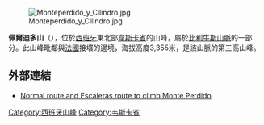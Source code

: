 [[Image:Monteperdido_y_Cilindro.jpg|right]]

'''佩爾迪多山'''（{{lang-es|'''Monte Perdido'''}}），位於[[西班牙|西班牙]]東北部[[韋斯卡省|韋斯卡省]]的山峰，屬於[[比利牛斯山脈|比利牛斯山脈]]的一部分。此山峰毗鄰與[[法國|法國]]接壤的邊境，海拔高度3,355米，是該山脈的第三高山峰。

==外部連結==
* {{es icon}} [http://www.komandokroketa.org/Perdido-Escaleras/Perdido-Escaleras.html Normal route and Escaleras route to climb Monte Perdido] {{Wayback|url=http://www.komandokroketa.org/Perdido-Escaleras/Perdido-Escaleras.html |date=20210419051320 }}

{{Spain-geo-stub}}

[[Category:西班牙山峰|Category:西班牙山峰]]
[[Category:韦斯卡省|Category:韦斯卡省]]